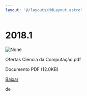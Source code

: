 ```yaml
---
layout: '@/layouts/MdLayout.astro'
---
```






2018.1
======









<Image src="https://arapiraca.ufal.br/graduacao/ciencia-da-computacao/horarios/2018/oferta-academica-2018.1/%2b%2bplone%2b%2bufalprofile/imgs/file-icon.png" alt="None" inferSize />

 Ofertas Ciencia da Computação.pdf  

 Documento PDF
 (12.0KB)
 

[Baixar](%40%40download/file/Ofertas%20Ciencia%20da%20Computa%c3%a7%c3%a3o.pdf)























 de 












